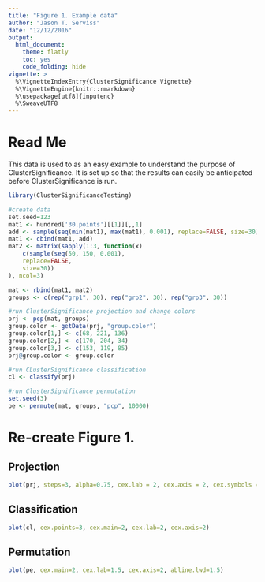 ```yaml
---
title: "Figure 1. Example data"
author: "Jason T. Serviss"
date: "12/12/2016"
output:
  html_document:
    theme: flatly
    toc: yes
    code_folding: hide
vignette: >
  %\VignetteIndexEntry{ClusterSignificance Vignette} 
  %\VignetteEngine{knitr::rmarkdown} 
  %\usepackage[utf8]{inputenc}
  %\SweaveUTF8
---
```


# Read Me
This data is used to as an easy example to understand the purpose of ClusterSignificance. It is set up so that the results can easily be anticipated before ClusterSignificance is run.

```r
library(ClusterSignificanceTesting)

#create data
set.seed=123
mat1 <- hundred['30.points'][[1]][,,1]
add <- sample(seq(min(mat1), max(mat1), 0.001), replace=FALSE, size=30)
mat1 <- cbind(mat1, add)
mat2 <- matrix(sapply(1:3, function(x)
    c(sample(seq(50, 150, 0.001),
    replace=FALSE,
    size=30))
), ncol=3)

mat <- rbind(mat1, mat2)
groups <- c(rep("grp1", 30), rep("grp2", 30), rep("grp3", 30))

#run ClusterSignificance projection and change colors
prj <- pcp(mat, groups)
group.color <- getData(prj, "group.color")
group.color[1,] <- c(68, 221, 136)
group.color[2,] <- c(170, 204, 34)
group.color[3,] <- c(153, 119, 85)
prj@group.color <- group.color

#run CLusterSignificance classification
cl <- classify(prj)

#run ClusterSignificance permutation
set.seed(3)
pe <- permute(mat, groups, "pcp", 10000)
```

# Re-create Figure 1.
## Projection

```r
plot(prj, steps=3, alpha=0.75, cex.lab = 2, cex.axis = 2, cex.symbols = 3, cex.legend=2, pt.cex.legend=3)
```

## Classification

```r
plot(cl, cex.points=3, cex.main=2, cex.lab=2, cex.axis=2)
```

## Permutation

```r
plot(pe, cex.main=2, cex.lab=1.5, cex.axis=2, abline.lwd=1.5)
```
